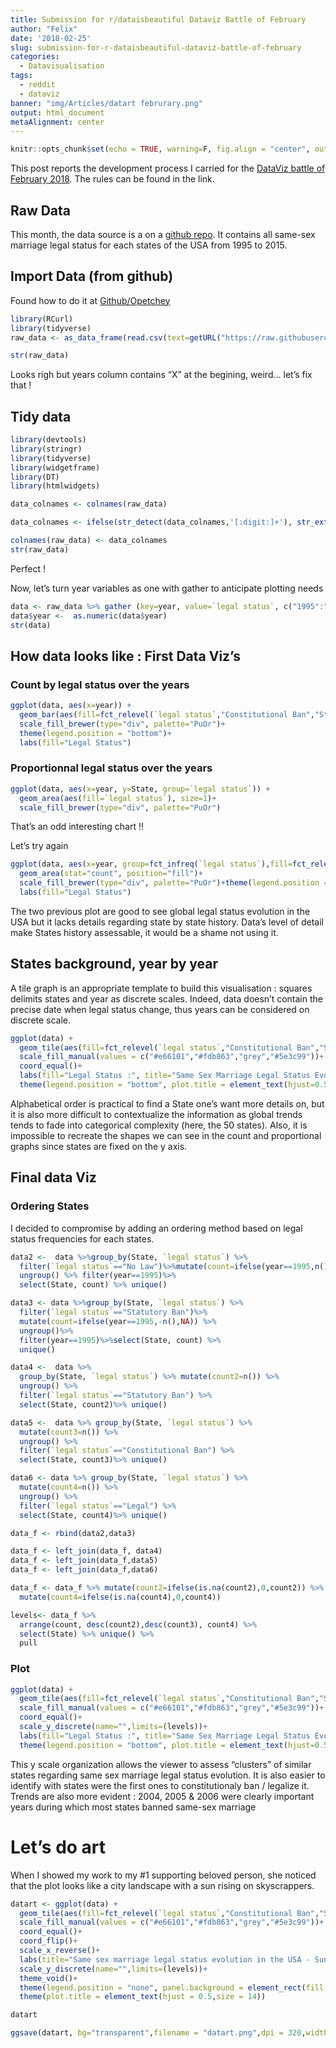 ```yaml
---
title: Submission for r/dataisbeautiful Dataviz Battle of February
author: "Felix"
date: '2018-02-25'
slug: submission-for-r-dataisbeautiful-dataviz-battle-of-february
categories:
  - Datavisualisation
tags:
  - reddit
  - dataviz
banner: "img/Articles/datart februrary.png"
output: html_document
metaAlignment: center
---
```


```r
knitr::opts_chunk$set(echo = TRUE, warning=F, fig.align = "center", out.width = "90%", message=F)
```

This post reports the development process I carried for the [DataViz battle of February 2018](https://www.reddit.com/r/dataisbeautiful/comments/7vegvf/battle_dataviz_battle_for_the_month_of_february/?ref=share&ref_source=link). The rules can be found in the link.

## Raw Data


This month, the data source is a on a [github repo]("https://raw.githubusercontent.com/zonination/samesmarriage/master/ssm.csv"). It contains all same-sex marriage legal status for each states of the USA from 1995 to 2015.

## Import Data (from github)

Found how to do it at [Github/Opetchey](https://github.com/opetchey/RREEBES/wiki/Reading-data-and-code-from-an-online-github-repository)

```r
library(RCurl)
library(tidyverse)
raw_data <- as_data_frame(read.csv(text=getURL("https://raw.githubusercontent.com/zonination/samesmarriage/master/ssm.csv")))

str(raw_data) 
```
Looks righ but years column contains "X" at the begining, weird... let's fix that !

## Tidy data
```r
library(devtools)
library(stringr)
library(tidyverse)
library(widgetframe)
library(DT)
library(htmlwidgets)

data_colnames <- colnames(raw_data)

data_colnames <- ifelse(str_detect(data_colnames,'[:digit:]+'), str_extract(data_colnames,"[:digit:]+"), data_colnames)

colnames(raw_data) <- data_colnames
str(raw_data)
```
Perfect !


Now, let's turn year variables as one with gather to anticipate plotting needs
```r
data <- raw_data %>% gather (key=year, value=`legal status`, c("1995":"2015"))
data$year <-  as.numeric(data$year)
str(data)
```


## How data looks like : First Data Viz's
### Count by legal status over the years

```r
ggplot(data, aes(x=year)) + 
  geom_bar(aes(fill=fct_relevel(`legal status`,"Constitutional Ban","Statutory Ban","No Law", "Legal")))+
  scale_fill_brewer(type="div", palette="PuOr")+
  theme(legend.position = "bottom")+
  labs(fill="Legal Status")
```

### Proportionnal legal status over the years

```r

ggplot(data, aes(x=year, y=State, group=`legal status`)) + 
  geom_area(aes(fill=`legal status`), size=1)+
  scale_fill_brewer(type="div", palette="PuOr")


```
That's an odd interesting chart !!

Let's try again
```r
ggplot(data, aes(x=year, group=fct_infreq(`legal status`),fill=fct_relevel(`legal status`,"Constitutional Ban","Statutory Ban","No Law", "Legal"))) + 
  geom_area(stat="count", position="fill")+
  scale_fill_brewer(type="div", palette="PuOr")+theme(legend.position = "bottom")+
  labs(fill="Legal Status")
```

The two previous plot are good to see global legal status evolution in the USA but it lacks details regarding state by state history. Data's level of detail make States history assessable, it would be a shame not using it.

## States background, year by year

A tile graph is an appropriate template to build this visualisation : squares delimits states and year as discrete scales. Indeed, data doesn't contain the precise date when legal status change, thus years can be considered on discrete scale.
```r
ggplot(data) + 
  geom_tile(aes(fill=fct_relevel(`legal status`,"Constitutional Ban","Statutory Ban","No Law", "Legal"),x=year, y=State),color="white", size=0.8)+
  scale_fill_manual(values = c("#e66101","#fdb863","grey","#5e3c99"))+
  coord_equal()+
  labs(fill="Legal Status :", title="Same Sex Marriage Legal Status Evolution in USA since 1995")+
  theme(legend.position = "bottom", plot.title = element_text(hjust=0.5),panel.background = element_blank())
```
Alphabetical order is practical to find a State one's want more details on, but it is also more difficult to contextualize the information as global trends tends to fade into categorical complexity (here, the 50 states). Also, it is impossible to recreate the shapes we can see in the count and proportional graphs since states are fixed on the y axis.

## Final data Viz
### Ordering States
I decided to compromise by adding an ordering method based on legal status frequencies for each states.
```r
data2 <-  data %>%group_by(State, `legal status`) %>% 
  filter(`legal status`=="No Law")%>%mutate(count=ifelse(year==1995,n(),NA)) %>% 
  ungroup() %>% filter(year==1995)%>%
  select(State, count) %>% unique()

data3 <- data %>%group_by(State, `legal status`) %>% 
  filter(`legal status`=="Statutory Ban")%>%
  mutate(count=ifelse(year==1995,-n(),NA)) %>% 
  ungroup()%>% 
  filter(year==1995)%>%select(State, count) %>% 
  unique()

data4 <-  data %>% 
  group_by(State, `legal status`) %>% mutate(count2=n()) %>% 
  ungroup() %>% 
  filter(`legal status`=="Statutory Ban") %>% 
  select(State, count2)%>% unique()

data5 <-  data %>% group_by(State, `legal status`) %>% 
  mutate(count3=n()) %>% 
  ungroup() %>% 
  filter(`legal status`=="Constitutional Ban") %>% 
  select(State, count3)%>% unique()

data6 <- data %>% group_by(State, `legal status`) %>% 
  mutate(count4=n()) %>% 
  ungroup() %>% 
  filter(`legal status`=="Legal") %>% 
  select(State, count4)%>% unique()

data_f <- rbind(data2,data3)

data_f <- left_join(data_f, data4)
data_f <- left_join(data_f,data5)
data_f <- left_join(data_f,data6)

data_f <- data_f %>% mutate(count2=ifelse(is.na(count2),0,count2)) %>% mutate(count3=ifelse(is.na(count3),0,count3))%>% 
  mutate(count4=ifelse(is.na(count4),0,count4))

levels<- data_f %>% 
  arrange(count, desc(count2),desc(count3), count4) %>% 
  select(State) %>% unique() %>% 
  pull
```

### Plot

```r
ggplot(data) + 
  geom_tile(aes(fill=fct_relevel(`legal status`,"Constitutional Ban","Statutory Ban","No Law", "Legal"),x=year, y=State),color="white", size=0.8)+
  scale_fill_manual(values = c("#e66101","#fdb863","grey","#5e3c99"))+
  coord_equal()+
  scale_y_discrete(name="",limits=(levels))+
  labs(fill="Legal Status :", title="Same Sex Marriage Legal Status Evolution in USA since 1995")+
  theme(legend.position = "bottom", plot.title = element_text(hjust=0.5),panel.background = element_blank())
```

This y scale organization allows the viewer to assess "clusters" of similar states regarding same sex marriage legal status evolution. It is also easier to identify with states were the first ones to constitutionaly ban / legalize it. Trends are also more evident : 2004, 2005 & 2006 were clearly important years during which most states banned same-sex marriage



# Let's do art
When I showed my work to my #1 supporting beloved person, she noticed that the plot looks like a city landscape with a sun rising on skyscrappers.
```r
datart <- ggplot(data) + 
  geom_tile(aes(fill=fct_relevel(`legal status`,"Constitutional Ban","Statutory Ban","No Law", "Legal"),x=year, y=State), position="jitter", height=1.2, width=3.5)+
  scale_fill_manual(values = c("#e66101","#fdb863","grey","#5e3c99"))+
  coord_equal()+
  coord_flip()+
  scale_x_reverse()+
  labs(title="Same sex marriage legal status evolution in the USA - Sunrise")+
  scale_y_discrete(name="",limits=(levels))+
  theme_void()+
  theme(legend.position = "none", panel.background = element_rect(fill = "transparent", colour = NA), plot.background = element_rect(fill = "transparent", colour = NA))+
  theme(plot.title = element_text(hjust = 0.5,size = 14))

datart

```

```r
ggsave(datart, bg="transparent",filename = "datart.png",dpi = 320,width = 12)
```

